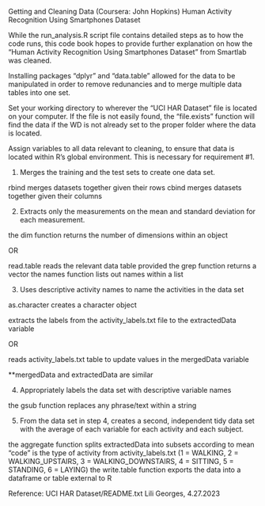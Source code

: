 Getting and Cleaning Data (Coursera: John Hopkins)
Human Activity Recognition Using Smartphones Dataset

While the run_analysis.R script file contains detailed steps as to how the code runs, this code book hopes to provide further explanation on how the "Human Activity Recognition Using Smartphones Dataset" from Smartlab was cleaned. 

Installing packages "dplyr" and "data.table" allowed for the data to be manipulated in order to remove redunancies and to merge multiple data tables into one set.

Set your working directory to wherever the "UCI HAR Dataset" file is located on your computer. If the file is not easily found, the "file.exists" function will find the data if the WD is not already set to the proper folder where the data is located.

Assign variables to all data relevant to cleaning, to ensure that data is located within R's global environment. This is necessary for requirement #1.

1. Merges the training and the test sets to create one data set.

  rbind merges datasets together given their rows
  cbind merges datasets together given their columns

2. Extracts only the measurements on the mean and standard deviation for each measurement.

  the dim function returns the number of dimensions within an object
  
  OR
  
  read.table reads the relevant data table provided
  the grep function returns a vector
  the names function lists out names within a list

3. Uses descriptive activity names to name the activities in the data set

  as.character creates a character object
  
  extracts the labels from the activity_labels.txt file to the extractedData variable
  
  OR
  
  reads activity_labels.txt table to update values in the mergedData variable
  
  **mergedData and extractedData are similar

4. Appropriately labels the data set with descriptive variable names

  the gsub function replaces any phrase/text within a string 

5. From the data set in step 4, creates a second, independent tidy data set with the average of each variable for each activity and each subject.

  the aggregate function splits extractedData into subsets according to mean
  "code" is the type of activity from activity_labels.txt
  (1 = WALKING, 2 = WALKING_UPSTAIRS, 3 = WALKING_DOWNSTAIRS, 4 = SITTING, 5 = STANDING, 6 = LAYING)
  the write.table function exports the data into a dataframe or table external to R


Reference: UCI HAR Dataset/README.txt
Lili Georges, 4.27.2023
